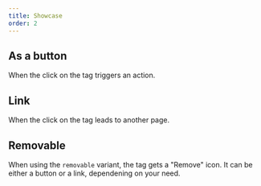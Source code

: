 ```yaml
---
title: Showcase
order: 2
---
```



## As a button

When the click on the tag triggers an action.

<Playground system="ec" selectedKind="Tag" selectedStory="as a button">
  <Tag label="Button tag" type="button" />
</Playground>

## Link

When the click on the tag leads to another page.

<Playground system="ec" selectedKind="Tag" selectedStory="as a link">
  <Tag label="Link tag" href="/example" />
</Playground>

## Removable

When using the `removable` variant, the tag gets a "Remove" icon. It can be either a button or a link, dependening on your need.

<Playground system="ec" selectedKind="Tag" selectedStory="removable">
  <Tag label="Removable tag" variant="removable" />
</Playground>
